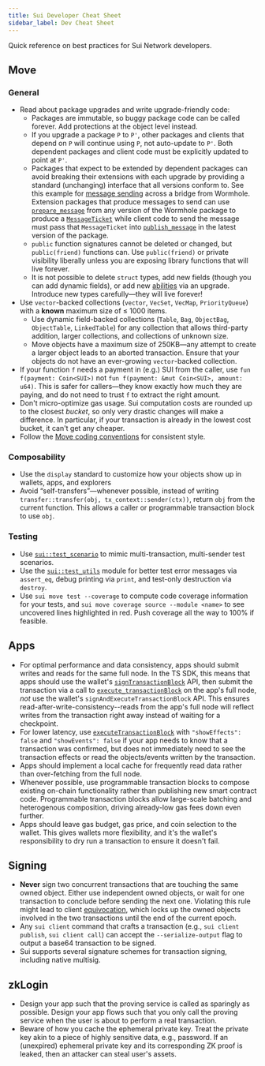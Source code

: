 ```yaml
---
title: Sui Developer Cheat Sheet
sidebar_label: Dev Cheat Sheet
---
```


Quick reference on best practices for Sui Network developers.

## Move

### General

- Read about package upgrades and write upgrade-friendly code:
  - Packages are immutable, so buggy package code can be called forever. Add protections at the object level instead.
  - If you upgrade a package `P` to `P'`, other packages and clients that depend on `P` will continue using `P`, not auto-update to `P'`. Both dependent packages and client code must be explicitly updated to point at `P'`.
  - Packages that expect to be extended by dependent packages can avoid breaking their extensions with each upgrade by providing a standard (unchanging) interface that all versions conform to. See this example for [message sending](https://github.com/wormhole-foundation/wormhole/blob/74dea3bf22f0e27628b432c3e9eac05c85786a99/sui/wormhole/sources/publish_message.move) across a bridge from Wormhole. Extension packages that produce messages to send can use [`prepare_message`](https://github.com/wormhole-foundation/wormhole/blob/74dea3bf22f0e27628b432c3e9eac05c85786a99/sui/wormhole/sources/publish_message.move#L68-L90) from any version of the Wormhole package to produce a [`MessageTicket`](https://github.com/wormhole-foundation/wormhole/blob/74dea3bf22f0e27628b432c3e9eac05c85786a99/sui/wormhole/sources/publish_message.move#L52-L66) while client code to send the message must pass that `MessageTicket` into [`publish_message`](https://github.com/wormhole-foundation/wormhole/blob/74dea3bf22f0e27628b432c3e9eac05c85786a99/sui/wormhole/sources/publish_message.move#L92-L152) in the latest version of the package.
  - `public` function signatures cannot be deleted or changed, but `public(friend)` functions can. Use `public(friend)` or private visibility liberally unless you are exposing library functions that will live forever.
  - It is not possible to delete `struct` types, add new fields (though you can add dynamic fields), or add new [abilities](https://move-language.github.io/move/abilities.html) via an upgrade. Introduce new types carefully—they will live forever!
- Use `vector`-backed collections (`vector`, `VecSet`, `VecMap`, `PriorityQueue`) with a **known** maximum size of ≤ 1000 items.
  - Use dynamic field-backed collections (`Table`, `Bag`, `ObjectBag`, `ObjectTable`, `LinkedTable`) for any collection that allows third-party addition, larger collections, and collections of unknown size.
  - Move objects have a maximum size of 250KB—any attempt to create a larger object leads to an aborted transaction. Ensure that your objects do not have an ever-growing `vector`-backed collection.
- If your function `f` needs a payment in (e.g.) SUI from the caller, use `fun f(payment: Coin<SUI>)` not `fun f(payment: &mut Coin<SUI>, amount: u64)`. This is safer for callers—they know exactly how much they are paying, and do not need to trust `f` to extract the right amount.
- Don't micro-optimize gas usage. Sui computation costs are rounded up to the closest _bucket_, so only very drastic changes will make a difference. In particular, if your transaction is already in the lowest cost bucket, it can't get any cheaper.
- Follow the [Move coding conventions](https://move-language.github.io/move/coding-conventions.html) for consistent style.

### Composability

- Use the `display` standard to customize how your objects show up in wallets, apps, and explorers
- Avoid “self-transfers”—whenever possible, instead of writing `transfer::transfer(obj, tx_context::sender(ctx))`, return `obj` from the current function. This allows a caller or programmable transaction block to use `obj`.

### Testing

- Use [`sui::test_scenario`](https://github.com/MystenLabs/sui/blob/main/crates/sui-framework/packages/sui-framework/sources/test/test_scenario.move) to mimic multi-transaction, multi-sender test scenarios.
- Use the [`sui::test_utils`](https://github.com/MystenLabs/sui/blob/main/crates/sui-framework/packages/sui-framework/sources/test/test_utils.move#L5) module for better test error messages via `assert_eq`, debug printing via `print`, and test-only destruction via `destroy`.
- Use `sui move test --coverage` to compute code coverage information for your tests, and `sui move coverage source --module <name>` to see uncovered lines highlighted in red. Push coverage all the way to 100% if feasible.

## Apps

- For optimal performance and data consistency, apps should submit writes and reads for the same full node. In the TS SDK, this means that apps should use the wallet's [`signTransactionBlock`](https://sui-typescript-docs.vercel.app/wallet-kit) API, then submit the transaction via a call to [`execute_transactionBlock`](https://docs.sui.io/sui-jsonrpc#sui_executeTransactionBlock) on the app's full node, _not_ use the wallet's `signAndExecuteTransactionBlock` API. This ensures read-after-write-consistency--reads from the app's full node will reflect writes from the transaction right away instead of waiting for a checkpoint.
- For lower latency, use [`executeTransactionBlock`](https://docs.sui.io/sui-jsonrpc#sui_executeTransactionBlock) with `"showEffects": false` and `"showEvents": false` if your app needs to know that a transaction was confirmed, but does not immediately need to see the transaction effects or read the objects/events written by the transaction.
- Apps should implement a local cache for frequently read data rather than over-fetching from the full node.
- Whenever possible, use programmable transaction blocks to compose existing on-chain functionality rather than publishing new smart contract code. Programmable transaction blocks allow large-scale batching and heterogenous composition, driving already-low gas fees down even further.
- Apps should leave gas budget, gas price, and coin selection to the wallet. This gives wallets more flexibility, and it's the wallet's responsibility to dry run a transaction to ensure it doesn't fail.

## Signing

- **Never** sign two concurrent transactions that are touching the same owned object. Either use independent owned objects, or wait for one transaction to conclude before sending the next one. Violating this rule might lead to client [equivocation](sui-glossary#equivocation), which locks up the owned objects involved in the two transactions until the end of the current epoch.
- Any `sui client` command that crafts a transaction (e.g., `sui client publish`, `sui client call`) can accept the `--serialize-output` flag to output a base64 transaction to be signed.
- Sui supports several signature schemes for transaction signing, including native multisig.

## zkLogin

- Design your app such that the proving service is called as sparingly as possible. Design your app flows such that you only call the proving service when the user is about to perform a real transaction.
- Beware of how you cache the ephemeral private key. Treat the private key akin to a piece of highly sensitive data, e.g., password. If an (unexpired) ephemeral private key and its corresponding ZK proof is leaked, then an attacker can steal user's assets.
